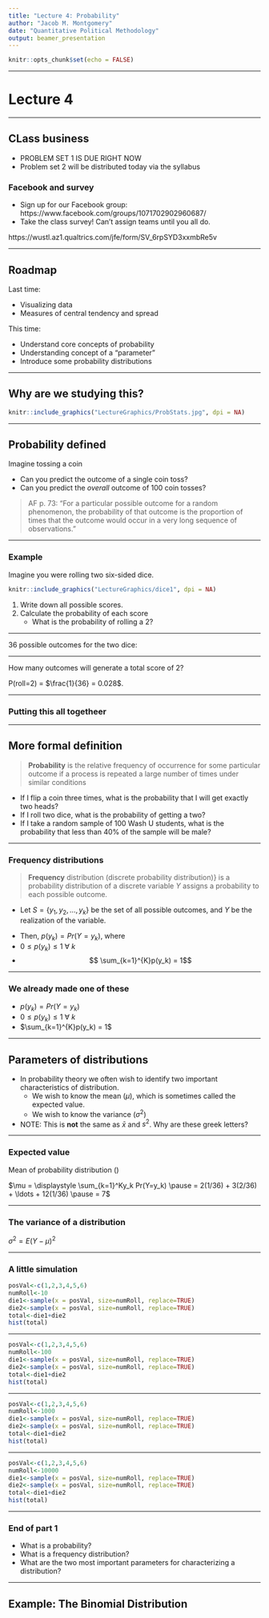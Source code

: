 ```yaml
---
title: "Lecture 4: Probability"
author: "Jacob M. Montgomery"
date: "Quantitative Political Methodology"
output: beamer_presentation
---
```


```r
knitr::opts_chunk$set(echo = FALSE)
```



----

# Lecture 4

----


## CLass business

- PROBLEM SET 1 IS DUE RIGHT NOW
- Problem set 2 will be distributed today via the syllabus


### Facebook and survey

- Sign up for our Facebook group: https://www.facebook.com/groups/1071702902960687/
- Take the class survey!  Can't assign teams until you all do.

https://wustl.az1.qualtrics.com/jfe/form/SV_6rpSYD3xxmbRe5v

----

## Roadmap 

Last time: 

- Visualizing data
- Measures of central tendency and spread

This time: 

- Understand core concepts of probability
- Understanding concept of a "parameter"
- Introduce some probability distributions

----

## Why are we studying this?

```r
knitr::include_graphics("LectureGraphics/ProbStats.jpg", dpi = NA)
```


----

## Probability defined

Imagine tossing a coin\dots

- Can you predict the outcome of a single coin toss? \pause
- Can you predict the *overall* outcome of 100 coin tosses? \pause


> AF p. 73: "For a particular possible outcome for a random phenomenon, the probability of that outcome is the proportion of times that the outcome would occur in a very long sequence of observations."


----

### Example


Imagine you were rolling two six-sided dice.
```r
knitr::include_graphics("LectureGraphics/dice1", dpi = NA)
```

1. Write down all possible scores.
2. Calculate the probability of each score
    - What is the probability of rolling a 2?


----

36 possible outcomes for the two dice:
	\begin{center}
	\begin{tabular}{cccccc}
	1,1 & 1,2 & 1,3 & 1,4 & 1,5 & 1,6 \\
	2,1 & 2,2 & 2,3 & 2,4 & 2,5 & 2,6 \\
	3,1 & 3,2 & 3,3 & 3,4 & 3,5 & 3,6 \\
	4,1 & 4,2 & 4,3 & 4,4 & 4,5 & 4,6 \\
	5,1 & 5,2 & 5,3 & 5,4 & 5,5 & 5,6 \\
	6,1 & 6,2 & 6,3 & 6,4 & 6,5 & 6,6 \\
	\end{tabular}
	\end{center}

----

How many outcomes will generate a total score of 2?

\begin{center}
\begin{tabular}{cccccc}
\textbf{1,1} & 1,2 & 1,3 & 1,4 & 1,5 & 1,6 \\
	2,1 & 2,2 & 2,3 & 2,4 & 2,5 & 2,6 \\
	3,1 & 3,2 & 3,3 & 3,4 & 3,5 & 3,6 \\
	4,1 & 4,2 & 4,3 & 4,4 & 4,5 & 4,6 \\
	5,1 & 5,2 & 5,3 & 5,4 & 5,5 & 5,6 \\
	6,1 & 6,2 & 6,3 & 6,4 & 6,5 & 6,6 \\
\end{tabular}
\end{center}

P(roll=2) = $\frac{1}{36} = 0.028$.


----

### Putting this all togetheer

\begin{center}
\begin{tabular}{cc}
$y_k$ & $Pr(Y = y_k)$ \\
\hline
2 & 1/36 \\
3 & 2/36\\
\pause
4 & 3/36\\
5 & 4/36 \\
6 & 5/36 \\
7 & 6/36 \\
8 & 5/36\\
9 & 4/36\\
10 & 3/36\\
11 & 2/36\\
12 & 1/36 \\
\hline
\end{tabular}
\end{center}

----

## More formal definition 

> **Probability** is the relative frequency of occurrence for some particular outcome if a
process is repeated a large number of times under similar conditions

\pause

- If I flip a coin three times, what is the probability that I will get exactly two heads?
- If I roll two dice, what is the probability of getting a two?
- If I take a random sample of 100 Wash U students, what is the probability that less than 40\% of the sample will be male?


-----

### Frequency distributions

> **Frequency** distribution (discrete probability distribution)} is a probability distribution of a discrete variable $Y$ assigns a probability to each possible outcome. 

\pause

- Let $S=\{y_1, y_2, \ldots, y_k\}$ be the set of all possible outcomes, \pause
and $Y$ be the realization of the variable.

\pause

- Then, $p(y_k) = Pr(Y=y_k)$, where 
- $0\le p(y_k) \le 1 ~\forall ~k$ \pause
- $$ \sum_{k=1}^{K}p(y_k) = 1$$

----

### We already made one of these

\begin{center}
\begin{tabular}{cc}
$y_k$ & $Pr(Y = y_k)$ \\
\hline
2 & 1/36 \\
3 & 2/36\\
4 & 3/36\\
5 & 4/36 \\
6 & 5/36 \\
7 & 6/36 \\
8 & 5/36\\
9 & 4/36\\
10 & 3/36\\
11 & 2/36\\
12 & 1/36 \\
\hline
\end{tabular}
\end{center}

\pause

- $p(y_k) = Pr(Y=y_k)$
- $0\le p(y_k) \le 1 ~\forall ~k$ 
- $\sum_{k=1}^{K}p(y_k) = 1$

----

## Parameters of distributions


- In probability theory we often wish to identify two important characteristics of distribution. \pause
    - We wish to know the mean ($\mu$), which is sometimes called the expected value.
    - We wish to know the variance ($\sigma^2$)
- NOTE: This is **not** the same as $\bar{x}$ and $s^2$.  \pause Why are these greek letters?    
  
----

### Expected value

\begin{center}
\footnotesize
\begin{tabular}{cc}
$y_k$ & $Pr(Y = y_k)$ \\
\hline
2 & 1/36 \\
3 & 2/36\\
4 & 3/36\\
5 & 4/36 \\
6 & 5/36 \\
7 & 6/36 \\
8 & 5/36\\
9 & 4/36\\
10 & 3/36\\
11 & 2/36\\
12 & 1/36 \\
\hline
\end{tabular}
\end{center}

Mean of probability distribution (\textbf{expected value})

$\mu = \displaystyle \sum_{k=1}^Ky_k Pr(Y=y_k) \pause = 2(1/36) + 3(2/36) + \ldots +
12(1/36) \pause = 7$ \pause

-----

### The variance of a distribution

\begin{center}
\footnotesize
\begin{tabular}{cc}
$y_k$ & $Pr(Y = y_k)$ \\
\hline
2 & 1/36 \\
3 & 2/36\\
4 & 3/36\\
5 & 4/36 \\
6 & 5/36 \\
7 & 6/36 \\
8 & 5/36\\
9 & 4/36\\
10 & 3/36\\
11 & 2/36\\
12 & 1/36 \\
\hline
\end{tabular}
\end{center}


$\sigma^2 = E(Y-\mu)^2$ \pause {requires extra calculations}


----

### A little simulation

```r
posVal<-c(1,2,3,4,5,6)
numRoll<-10
die1<-sample(x = posVal, size=numRoll, replace=TRUE)
die2<-sample(x = posVal, size=numRoll, replace=TRUE)
total<-die1+die2
hist(total)
```


----


```r
posVal<-c(1,2,3,4,5,6)
numRoll<-100
die1<-sample(x = posVal, size=numRoll, replace=TRUE)
die2<-sample(x = posVal, size=numRoll, replace=TRUE)
total<-die1+die2
hist(total)
```


---

```r
posVal<-c(1,2,3,4,5,6)
numRoll<-1000
die1<-sample(x = posVal, size=numRoll, replace=TRUE)
die2<-sample(x = posVal, size=numRoll, replace=TRUE)
total<-die1+die2
hist(total)
```


----


```r
posVal<-c(1,2,3,4,5,6)
numRoll<-10000
die1<-sample(x = posVal, size=numRoll, replace=TRUE)
die2<-sample(x = posVal, size=numRoll, replace=TRUE)
total<-die1+die2
hist(total)
```




----

### End of part 1

- What is a probability?
- What is a frequency distribution?
- What are the two most important parameters for characterizing a distribution?

---



## Example: The Binomial Distribution










